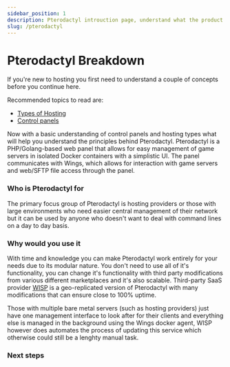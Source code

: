 ```yaml
---
sidebar_position: 1
description: Pterodactyl introuction page, understand what the product is and when it's ideal to use it.
slug: /pterodactyl
---
```


# Pterodactyl Breakdown

If you're new to hosting you first need to understand a couple of concepts before you continue here.

Recommended topics to read are:

- [Types of Hosting](/h/types)
- [Control panels](/h/ui)

Now with a basic understanding of control panels and hosting types what will help you understand the principles behind Pterodactyl. Pterodactyl is a PHP/Golang-based web panel that allows for easy management of game servers in isolated Docker containers with a simplistic UI.
The panel communicates with Wings, which allows for interaction with game servers and web/SFTP file access through the panel.  

### Who is Pterodactyl for 

The primary focus group of Pterodactyl is hosting providers or those with large environments who need easier central management of their network but it can be used by anyone who doesn't want to deal with command lines on a day to day basis.

### Why would you use it 

With time and knowledge you can make Pterodactyl work entirely for your needs due to its modular nature. You don't need to use all of it's functionality, you can change it's functionality with third party modifications from various different marketplaces and it's also scalable. Third-party SaaS provider [WISP](https://wisp.gg) is a geo-replicated version of Pterodactyl with many modifications that can ensure close to 100% uptime.

Those with multiple bare metal servers (such as hosting providers) just have one management interface to look after for their clients and everything else is managed in the background using the Wings docker agent, WISP however does automates the process of updating this service which otherwise could still be a lenghty manual task.

### Next steps


<PterodactylSection className="two-cols" />